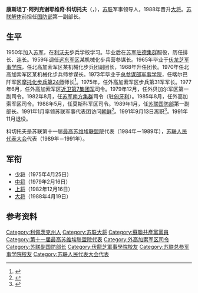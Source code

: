 {{同名人物|科切托夫|科切托夫}}
{{Infobox military person
|name         = 康斯坦丁·科切托夫
|iamge        = 
|birth_date   = {{Bda|1932|3|17}}
|death_date   = 
|birth_place  = [[苏联|苏联]]中央黑土地州托尔斯泰
|death_place  = 
|allegiance   = {{flag|Soviet Union}}
|serviceyears = 1950年－1991年
|rank         = [[大将_(苏联)|大将]]（1988年）
|unit         =
|commands     = [[近卫第7集团军|近卫第7集团军]]<br/>[[苏军南方集群|苏军南方集群]]<br/>[[外高加索军区|外高加索军区]]<br/>[[莫斯科军区|莫斯科军区]]
|battles      = 
|awards       ={{{!}} style="background: transparent"
{{!}} {{红旗勋章}}{{!!}}{{红星勋章}}{{!!}}{{二级在苏联武装力量中为祖国服务勋章}}{{!!}}{{三级在苏联武装力量中为祖国服务勋章}}
{{!}}-
{{!}} {{苏联荣誉勋章}}{{!!}}{{纪念列宁诞辰一百周年奖章}}{{!!}}{{卫国战争胜利二十周年奖章}}{{!!}}{{俄罗斯海军三百周年奖章}} 
{{!}}-
{{!}} {{莫斯科建城八百五十周年奖章}}{{!!}}{{苏联武装力量老兵奖章}}{{!!}}{{巩固战斗友谊奖章 (苏联)}}{{!!}}{{苏联武装力量四十周年奖章}}
{{!}}-
{{!}} {{苏联武装力量五十周年奖章}}{{!!}}{{苏联武装力量六十周年奖章}}{{!!}}{{苏联武装力量七十周年奖章}}{{!!}}{{圆满服役奖章|type=1}}
{{!}}-
{{!}} {{!!}}{{圆满服役奖章|type=2}}{{!!}}{{圆满服役奖章|type=3}}{{!!}}
{{!}}}
}}
'''康斯坦丁·阿列克谢耶维奇·科切托夫'''（{{lang-ru|Константин Алексеевич Кочетов}}，{{bd|1932年|3月17日||catIdx=Kochetov}}），[[苏联|苏联]]军事领导人，1988年晋升[[大将_(苏联)|大将]]。[[苏联解体|苏联解体]]前担任[[苏联国防部|国防部]]第一副部长。
==生平==
1950年加入[[苏联武装力量|苏军]]，在[[利沃夫|利沃夫]]步兵学校学习。毕业后在[[苏军驻德集群|苏军驻德集群]]服役，历任排长、连长。1959年调任[[远东军区|远东军区]]某机械化步兵营参谋长。1965年毕业于[[伏龙芝军事学院|伏龙芝军事学院]]，任北高加索军区某机械化步兵团副团长，1968年升任团长。1970年任北高加索军区某机械化步兵师参谋长。1973年毕业于[[苏联总参谋部军事学院|总参谋部军事学院]]，任喀尔巴阡军区[[摩托化步兵第24师|摩托化步兵第24师]]师长<ref>{{cite news |author1=Дмитрий Семёнов |title=Несгибаемая железная |url=http://old.redstar.ru/2011/06/22_06/3_05.html |work=[[红星报|Красная звезда]] |date=2011-06-22 |language=ru |accessdate=2020-07-02 |archive-date=2020-10-01 |archive-url=https://web.archive.org/web/20201001201430/http://old.redstar.ru/2011/06/22_06/3_05.html |dead-url=no }}</ref>。1975年，任外高加索军区步兵第31军军长。1977年6月，任外高加索军区[[近卫第7集团军|近卫第7集团军]]司令。1979年12月，任外贝加尔军区第一副司令。1982年8月，任[[苏军南方集群|苏军南方集群]]司令（驻[[匈牙利|匈牙利]]）。1985年8月，任外高加索军区司令。1988年5月，任莫斯科军区司令。1989年1月，任[[苏联国防部|苏联国防部]]第一副部长。1991年1月率领苏联军事代表团访问[[朝鲜|朝鲜]]<ref>{{cite news |title=苏联军事代表团访问朝鲜 |work=人民日报 |date=1991-01-12 |page=6}}</ref>。1991年9月13日离职<ref>{{cite news |title=苏一些高级将领离职 |work=[[人民日报|人民日报]] |date=1991-09-18 |page=6}}</ref>。1991年11月退役。

科切托夫是苏联第十一届[[苏联最高苏维埃联盟院|最高苏维埃联盟院]]代表（1984年－1989年），[[苏联人民代表大会|苏联人民代表大会]]代表（1989年－1991年）。

==军衔==
*[[少将|少将]]（1975年4月25日）
*[[中将|中将]]（1979年2月16日）
*[[上将|上将]]（1982年12月16日）
*[[大将_(苏联)|大将]]（1988年4月19日）
==参考资料==
{{Reflist}}
{{蘇聯大將}}
{{Authority control}}
{{portal bar|苏联|俄罗斯|军事|人物|冷战}}
{{DEFAULTSORT:Kochetov, Konstantin}}
[[Category:利佩茨克州人|Category:利佩茨克州人]]
[[Category:苏联大将|Category:苏联大将]]
[[Category:蘇聯共產黨黨員|Category:蘇聯共產黨黨員]]
[[Category:第十一届最高苏维埃联盟院代表|Category:第十一届最高苏维埃联盟院代表]]
[[Category:外高加索军区司令|Category:外高加索军区司令]]
[[Category:苏联副国防部长|Category:苏联副国防部长]]
[[Category:伏龍芝軍事學院校友|Category:伏龍芝軍事學院校友]]
[[Category:苏联总参军事学院校友|Category:苏联总参军事学院校友]]
[[Category:苏联人民代表大会代表|Category:苏联人民代表大会代表]]